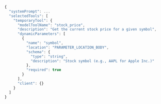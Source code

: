 ```js Using a Client Tool {18}
{
  "systemPrompt": ...
  "selectedTools": [
    "temporaryTool": {
      "modelToolName": "stock_price",
      "description": "Get the current stock price for a given symbol",
      "dynamicParameters": [
        {
          "name": "symbol",
          "location": "PARAMETER_LOCATION_BODY",
          "schema": {
            "type": "string",
            "description": "Stock symbol (e.g., AAPL for Apple Inc.)"
          },
          "required": true
        }
      ],
      "client": {}
    }
  ]
}
```
